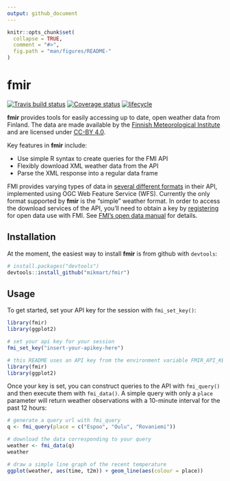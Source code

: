 ```yaml
---
output: github_document
---
```


<!-- README.md is generated from README.Rmd. Please edit that file -->

```r
knitr::opts_chunk$set(
  collapse = TRUE,
  comment = "#>",
  fig.path = "man/figures/README-"
)
```

fmir
===
[![Travis build status](https://travis-ci.com/mikmart/fmir.svg?branch=master)](https://travis-ci.com/mikmart/fmir) [![Coverage status](https://codecov.io/gh/mikmart/fmir/branch/master/graph/badge.svg)](https://codecov.io/github/mikmart/fmir?branch=master) [![lifecycle](https://img.shields.io/badge/lifecycle-experimental-orange.svg)](https://www.tidyverse.org/lifecycle/#experimental)


**fmir** provides tools for easily accessing up to date, open weather data from Finland. The data are made available by the [Finnish Meteorological Institute](https://en.ilmatieteenlaitos.fi) and are licensed under [CC-BY 4.0](https://creativecommons.org/licenses/by/4.0/).

Key features in **fmir** include:

* Use simple R syntax to create queries for the FMI API
* Flexibly download XML weather data from the API
* Parse the XML response into a regular data frame

FMI provides varying types of data in [several different formats](https://en.ilmatieteenlaitos.fi/open-data-manual-fmi-wfs-services) in their API, implemented using OGC Web Feature Service (WFS). Currently the only format supported by **fmir** is the "simple" weather format. In order to access the download services of the API, you'll need to obtain a key by [registering](https://ilmatieteenlaitos.fi/rekisteroityminen-avoimen-datan-kayttajaksi) for open data use with FMI. See [FMI's open data manual](https://en.ilmatieteenlaitos.fi/open-data) for details.


## Installation
At the moment, the easiest way to install **fmir** is from github with `devtools`:
```r
# install.packages("devtools")
devtools::install_github("mikmart/fmir")
```

## Usage

To get started, set your API key for the session with `fmi_set_key()`:

```r
library(fmir)
library(ggplot2)

# set your api key for your session
fmi_set_key("insert-your-apikey-here")
```

```r
# this README uses an API key from the environment variable FMIR_API_KEY
library(fmir)
library(ggplot2)
```

Once your key is set, you can construct queries to the API with `fmi_query()` and then execute them with `fmi_data()`. A simple query with only a `place` parameter will return weather observations with a 10-minute interval for the past 12 hours:

```r
# generate a query url with fmi_query
q <- fmi_query(place = c("Espoo", "Oulu", "Rovaniemi"))

# download the data corresponding to your query
weather <- fmi_data(q)
weather

# draw a simple line graph of the recent temperature
ggplot(weather, aes(time, t2m)) + geom_line(aes(colour = place))
```
